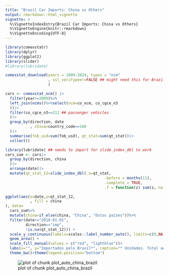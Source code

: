```yaml
---
title: "Brazil Car Imports: China vs Others"
output: rmarkdown::html_vignette
vignette: >
  %\VignetteIndexEntry{Brazil Car Imports: China vs Others}
  %\VignetteEngine{knitr::rmarkdown}
  %\VignetteEncoding{UTF-8}
---
```





```r
library(comexstatr)
library(dplyr)
library(ggplot2)
library(slider)
#library(lubridate)
```



```r
comexstat_download(years = 2009:2024, types = "ncm"
                   , ssl_verifypeer=FALSE ## might need this for Brazilian gov websites
                   )
```




```r
cars <- comexstat_ncm() |>
  filter(year>=2009)%>%
  left_join(ncms()%>%select(ncm=co_ncm, co_cgce_n3
  ))|>
  filter(co_cgce_n3==312 ## passenger vehicles
  )|>
  group_by(direction, date
           , china=country_code==160
  )|>
  summarise(fob_usd=sum(fob_usd), qt_stat=sum(qt_stat))|>
  collect()
```






```r
library(lubridate) ## needs to import for slide_index_dbl to work
cars_sum <- cars|>
  group_by(direction, china
  )|>
  arrange(date)|>
  mutate(qt_stat_12=slide_index_dbl(.x=qt_stat,
                                            .before = months(11),
                                            .complete = TRUE,
                                            .f = function(z) sum(z, na.rm=TRUE), .i = date))
```



```r
ggplot(aes(x=date,y=qt_stat_12,
           , fill = china
), data=
  cars_sum%>%
  mutate(china=if_else(china, "China", "Outos países"))%>%
  filter(date>="2010-01-01",
         direction=="imp",
         !is.na(qt_stat_12))) +
  scale_y_continuous(labels=scales::label_number_auto(), limits=c(0,NA), expand = c(0,0))+
  geom_area() +
  scale_fill_manual(values = c("red", "lightblue"))+
  labs(x="", y="Importados pelo Brasil*", caption="* Unidades. Total acumulado em 12 meses.", fill="", title="Automóveis para passageiros", linetype="") +
  theme_bw()+theme(legend.position="bottom")
```

![plot of chunk plot_auto_china_brazil](figure/plot_auto_china_brazil-1.png)

